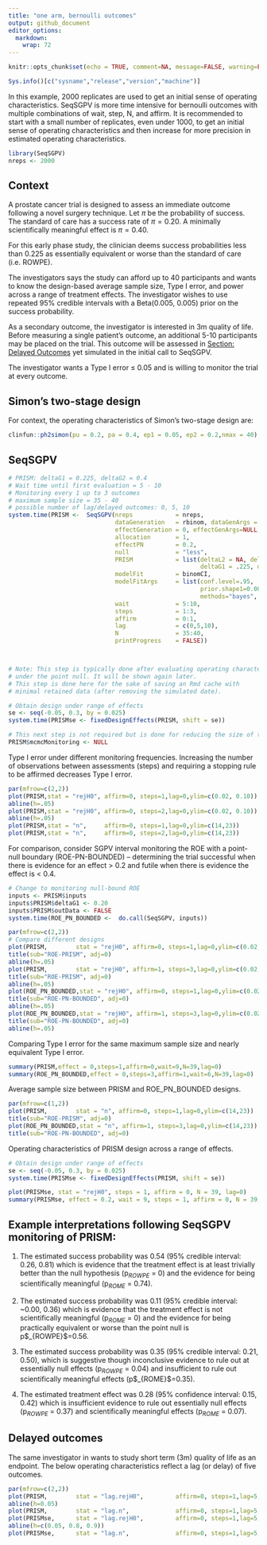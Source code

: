 ```yaml
---
title: "one arm, bernoulli outcomes"
output: github_document
editor_options: 
  markdown: 
    wrap: 72
---
```


```r
knitr::opts_chunk$set(echo = TRUE, comment=NA, message=FALSE, warning=FALSE, fig.width = 8, fig.height = 8, fig.align='center', eval=TRUE)
```

```r
Sys.info()[c("sysname","release","version","machine")]
```

In this example, 2000 replicates are used to get an initial sense of
operating characteristics. SeqSGPV is more time intensive for bernoulli
outcomes with multiple combinations of wait, step, N, and affirm. It is
recommended to start with a small number of replicates, even under 1000,
to get an initial sense of operating characteristics and then increase
for more precision in estimated operating characteristics.

```r
library(SeqSGPV)
nreps <- 2000
```

## Context

A prostate cancer trial is designed to assess an immediate outcome
following a novel surgery technique. Let $\pi$ be the probability of
success. The standard of care has a success rate of $\pi=0.20$. A
minimally scientifically meaningful effect is $\pi = 0.40$.

For this early phase study, the clinician deems success probabilities
less than 0.225 as essentially equivalent or worse than the standard of
care (i.e. ROWPE).

The investigators says the study can afford up to 40 participants and
wants to know the design-based average sample size, Type I error, and
power across a range of treatment effects. The investigator wishes to
use repeated 95% credible intervals with a Beta(0.005, 0.005) prior on
the success probability.

As a secondary outcome, the investigator is interested in 3m quality of
life. Before measuring a single patient's outcome, an additional 5-10
participants may be placed on the trial. This outcome will be assessed
in [Section: Delayed Outcomes](#Delayed-outcomes) yet simulated in the
initial call to SeqSGPV.

The investigator wants a Type I error $\le$ 0.05 and is willing to
monitor the trial at every outcome.

## Simon's two-stage design

For context, the operating characteristics of Simon's two-stage design
are:

```r
clinfun::ph2simon(pu = 0.2, pa = 0.4, ep1 = 0.05, ep2 = 0.2,nmax = 40)
```

## SeqSGPV

```r
# PRISM: deltaG1 = 0.225, deltaG2 = 0.4
# Wait time until first evaluation = 5 - 10
# Monitoring every 1 up to 3 outcomes
# maximum sample size = 35 - 40
# possible number of lag/delayed outcomes: 0, 5, 10
system.time(PRISM <-  SeqSGPV(nreps            = nreps,
                              dataGeneration   = rbinom, dataGenArgs = list(n=40, size=1, prob = .2),
                              effectGeneration = 0, effectGenArgs=NULL,  effectScale  = "identity",
                              allocation       = 1,
                              effectPN         = 0.2,
                              null             = "less",
                              PRISM            = list(deltaL2 = NA, deltaL1 = NA, 
                                                      deltaG1 = .225, deltaG2 = .4),
                              modelFit         = binomCI,
                              modelFitArgs     = list(conf.level=.95, 
                                                      prior.shape1=0.005, prior.shape2=0.005,
                                                      methods="bayes", type="central"),
                              wait             = 5:10,
                              steps            = 1:3,
                              affirm           = 0:1,
                              lag              = c(0,5,10),
                              N                = 35:40,
                              printProgress    = FALSE))



# Note: This step is typically done after evaluating operating characteristics
# under the point null. It will be shown again later.
# This step is done here for the sake of saving an Rmd cache with
# minimal retained data (after removing the simulated date).

# Obtain design under range of effects
se <- seq(-0.05, 0.3, by = 0.025)
system.time(PRISMse <- fixedDesignEffects(PRISM, shift = se))

# This next step is not required but is done for reducing the size of the Rmd cache.
PRISM$mcmcMonitoring <- NULL
```

Type I error under different monitoring frequencies. Increasing the
number of observations between assessments (steps) and requiring a
stopping rule to be affirmed decreases Type I error.

```r
par(mfrow=c(2,2))
plot(PRISM,stat = "rejH0", affirm=0, steps=1,lag=0,ylim=c(0.02, 0.10))
abline(h=.05)
plot(PRISM,stat = "rejH0", affirm=0, steps=2,lag=0,ylim=c(0.02, 0.10))
abline(h=.05)
plot(PRISM,stat = "n",     affirm=0, steps=1,lag=0,ylim=c(14,23))
plot(PRISM,stat = "n",     affirm=0, steps=2,lag=0,ylim=c(14,23))
```

For comparison, consider SGPV interval monitoring the ROE with a
point-null boundary (ROE-PN-BOUNDED) -- determining the trial successful
when there is evidence for an effect \> 0.2 and futile when there is
evidence the effect is \< 0.4.

```r

# Change to monitoring null-bound ROE
inputs <- PRISM$inputs
inputs$PRISM$deltaG1 <- 0.20
inputs$PRISM$outData <- FALSE
system.time(ROE_PN_BOUNDED <-  do.call(SeqSGPV, inputs))
```

```r
par(mfrow=c(2,2))
# Compare different designs
plot(PRISM,        stat = "rejH0", affirm=0, steps=1,lag=0,ylim=c(0.02, 0.10))
title(sub="ROE-PRISM", adj=0)
abline(h=.05)
plot(PRISM,        stat = "rejH0", affirm=1, steps=3,lag=0,ylim=c(0.02, 0.10))
title(sub="ROE-PRISM", adj=0)
abline(h=.05)
plot(ROE_PN_BOUNDED,stat = "rejH0", affirm=0, steps=1,lag=0,ylim=c(0.02, 0.10))
title(sub="ROE-PN-BOUNDED", adj=0)
abline(h=.05)
plot(ROE_PN_BOUNDED,stat = "rejH0", affirm=1, steps=3,lag=0,ylim=c(0.02, 0.10))
title(sub="ROE-PN-BOUNDED", adj=0)
abline(h=.05)
```

Comparing Type I error for the same maximum sample size and nearly
equivalent Type I error.

```r
summary(PRISM,effect = 0,steps=1,affirm=0,wait=9,N=39,lag=0)
summary(ROE_PN_BOUNDED,effect = 0,steps=3,affirm=1,wait=6,N=39,lag=0)
```

Average sample size between PRISM and ROE_PN_BOUNDED designs.

```r
par(mfrow=c(1,2))
plot(PRISM,        stat = "n", affirm=0, steps=1,lag=0,ylim=c(14,23))
title(sub="ROE-PRISM", adj=0)
plot(ROE_PN_BOUNDED,stat = "n", affirm=1, steps=3,lag=0,ylim=c(14,23))
title(sub="ROE-PN-BOUNDED", adj=0)
```

Operating characteristics of PRISM design across a range of effects.

```r
# Obtain design under range of effects
se <- seq(-0.05, 0.3, by = 0.025)
system.time(PRISMse <- fixedDesignEffects(PRISM, shift = se))
```

```r
plot(PRISMse, stat = "rejH0", steps = 1, affirm = 0, N = 39, lag=0)
summary(PRISMse, effect = 0.2, wait = 9, steps = 1, affirm = 0, N = 39, lag = 0)
```

## Example interpretations following SeqSGPV monitoring of PRISM:

1.  The estimated success probability was 0.54 (95% credible interval:
    0.26, 0.81) which is evidence that the treatment effect is at least
    trivially better than the null hypothesis (p$_{ROWPE}$ = 0) and the
    evidence for being scientifically meaningful (p$_{ROME}$ = 0.74).

2.  The estimated success probability was 0.11 (95% credible interval:
    \~0.00, 0.36) which is evidence that the treatment effect is not
    scientifically meaningful (p$_{ROME}$ = 0) and the evidence for
    being practically equivalent or worse than the point null is
    p\$\_{ROWPE}\$=0.56.

3.  The estimated success probability was 0.35 (95% credible interval:
    0.21, 0.50), which is suggestive though inconclusive evidence to
    rule out at essentially null effects (p$_{ROWPE}$ = 0.04) and
    insufficient to rule out scientifically meaningful effects
    (p\$\_{ROME}\$=0.35).

4.  The estimated treatment effect was 0.28 (95% confidence interval:
    0.15, 0.42) which is insufficient evidence to rule out essentially
    null effects (p$_{ROWPE}$ = 0.37) and scientifically meaningful
    effects (p$_{ROME}$ = 0.07).

## Delayed outcomes {#delayed-outcomes}

The same investigator in wants to study short term (3m) quality of life
as an endpoint. The below operating characteristics reflect a lag (or
delay) of five outcomes.

```r
par(mfrow=c(2,2))
plot(PRISM,        stat = "lag.rejH0",         affirm=0, steps=1,lag=5,N=38,ylim=c(0.02, 0.10))
abline(h=0.05)
plot(PRISM,        stat = "lag.n",             affirm=0, steps=1,lag=5,N=38,ylim=c(10, 30))
plot(PRISMse,      stat = "lag.rejH0",         affirm=0, steps=1,lag=5,N=38,ylim=c(0, 1))
abline(h=c(0.05, 0.8, 0.9))
plot(PRISMse,      stat = "lag.n",             affirm=0, steps=1,lag=5,N=38,ylim=c(10, 30))
```
